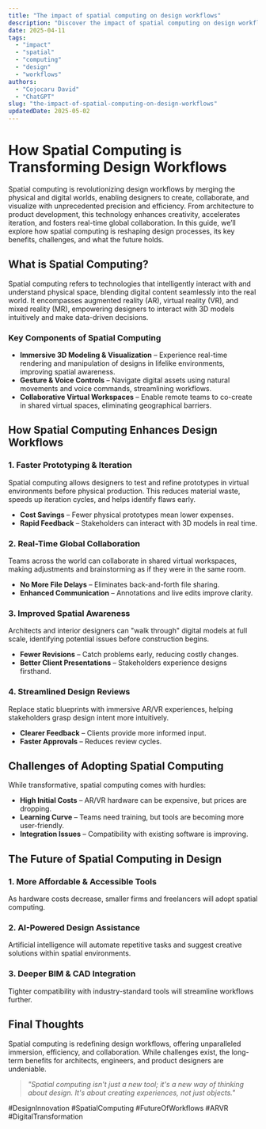 ```yaml
---
title: "The impact of spatial computing on design workflows"
description: "Discover the impact of spatial computing on design workflows with this in-depth guide, providing actionable insights and practical tips to boost your knowledge and results."
date: 2025-04-11
tags:
  - "impact"
  - "spatial"
  - "computing"
  - "design"
  - "workflows"
authors:
  - "Cojocaru David"
  - "ChatGPT"
slug: "the-impact-of-spatial-computing-on-design-workflows"
updatedDate: 2025-05-02
---
```


# How Spatial Computing is Transforming Design Workflows  

Spatial computing is revolutionizing design workflows by merging the physical and digital worlds, enabling designers to create, collaborate, and visualize with unprecedented precision and efficiency. From architecture to product development, this technology enhances creativity, accelerates iteration, and fosters real-time global collaboration. In this guide, we’ll explore how spatial computing is reshaping design processes, its key benefits, challenges, and what the future holds.  

## What is Spatial Computing?  

Spatial computing refers to technologies that intelligently interact with and understand physical space, blending digital content seamlessly into the real world. It encompasses augmented reality (AR), virtual reality (VR), and mixed reality (MR), empowering designers to interact with 3D models intuitively and make data-driven decisions.  

### Key Components of Spatial Computing  

- **Immersive 3D Modeling & Visualization** – Experience real-time rendering and manipulation of designs in lifelike environments, improving spatial awareness.  
- **Gesture & Voice Controls** – Navigate digital assets using natural movements and voice commands, streamlining workflows.  
- **Collaborative Virtual Workspaces** – Enable remote teams to co-create in shared virtual spaces, eliminating geographical barriers.  

## How Spatial Computing Enhances Design Workflows  

### 1. Faster Prototyping & Iteration  

Spatial computing allows designers to test and refine prototypes in virtual environments before physical production. This reduces material waste, speeds up iteration cycles, and helps identify flaws early.  

- **Cost Savings** – Fewer physical prototypes mean lower expenses.  
- **Rapid Feedback** – Stakeholders can interact with 3D models in real time.  

### 2. Real-Time Global Collaboration  

Teams across the world can collaborate in shared virtual workspaces, making adjustments and brainstorming as if they were in the same room.  

- **No More File Delays** – Eliminates back-and-forth file sharing.  
- **Enhanced Communication** – Annotations and live edits improve clarity.  

### 3. Improved Spatial Awareness  

Architects and interior designers can "walk through" digital models at full scale, identifying potential issues before construction begins.  

- **Fewer Revisions** – Catch problems early, reducing costly changes.  
- **Better Client Presentations** – Stakeholders experience designs firsthand.  

### 4. Streamlined Design Reviews  

Replace static blueprints with immersive AR/VR experiences, helping stakeholders grasp design intent more intuitively.  

- **Clearer Feedback** – Clients provide more informed input.  
- **Faster Approvals** – Reduces review cycles.  

## Challenges of Adopting Spatial Computing  

While transformative, spatial computing comes with hurdles:  

- **High Initial Costs** – AR/VR hardware can be expensive, but prices are dropping.  
- **Learning Curve** – Teams need training, but tools are becoming more user-friendly.  
- **Integration Issues** – Compatibility with existing software is improving.  

## The Future of Spatial Computing in Design  

### 1. More Affordable & Accessible Tools  

As hardware costs decrease, smaller firms and freelancers will adopt spatial computing.  

### 2. AI-Powered Design Assistance  

Artificial intelligence will automate repetitive tasks and suggest creative solutions within spatial environments.  

### 3. Deeper BIM & CAD Integration  

Tighter compatibility with industry-standard tools will streamline workflows further.  

## Final Thoughts  

Spatial computing is redefining design workflows, offering unparalleled immersion, efficiency, and collaboration. While challenges exist, the long-term benefits for architects, engineers, and product designers are undeniable.  

> _"Spatial computing isn't just a new tool; it's a new way of thinking about design. It's about creating experiences, not just objects."_  

#DesignInnovation #SpatialComputing #FutureOfWorkflows #ARVR #DigitalTransformation